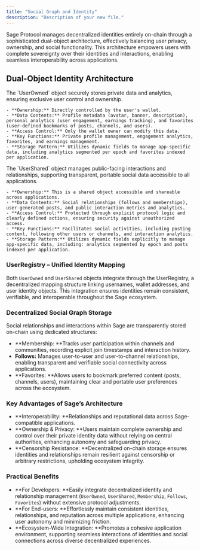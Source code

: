 ```yaml
---
title: "Social Graph and Identity"
description: "Description of your new file."
---
```


Sage Protocol manages decentralized identities entirely on-chain through a sophisticated dual-object architecture, effectively balancing user privacy, ownership, and social functionality. This architecture empowers users with complete sovereignty over their identities and interactions, enabling seamless interoperability across applications.

## **Dual-Object Identity Architecture**

<Tabs>
  <Tab title="UserOwned Object (Private Data)">
    The `UserOwned` object securely stores private data and analytics, ensuring exclusive user control and ownership.

    - **Ownership:** Directly controlled by the user's wallet.
    - **Data Contents:** Profile metadata (avatar, banner, description), personal analytics (user engagement, earnings tracking), and favorites (user-defined bookmarks of posts, channels, and users).
    - **Access Control:** Only the wallet owner can modify this data.
    - **Key Functions:** Private profile management, engagement analytics, favorites, and earnings management.
    - **Storage Pattern:** Utilizes dynamic fields to manage app-specific data, including analytics segmented per epoch and favorites indexed per application.
  </Tab>
  <Tab title="UserShared Object (Public Interactions)">
    The `UserShared` object manages public-facing interactions and relationships, supporting transparent, portable social data accessible to all applications.

    - **Ownership:** This is a shared object accessible and shareable across applications.
    - **Data Contents:** Social relationships (follows and memberships), user-generated posts, and public interaction metrics and analytics.
    - **Access Control:** Protected through explicit protocol logic and clearly defined actions, ensuring security against unauthorized access.
    - **Key Functions:** Facilitates social activities, including posting content, following other users or channels, and interaction analytics.
    - **Storage Pattern:** Utilizes dynamic fields explicitly to manage app-specific data, including: analytics segmented by epoch and posts indexed per application.
  </Tab>
</Tabs>

### **UserRegistry – Unified Identity Mapping**

Both `UserOwned` and `UserShared` objects integrate through the UserRegistry, a decentralized mapping structure linking usernames, wallet addresses, and user identity objects. This integration ensures identities remain consistent, verifiable, and interoperable throughout the Sage ecosystem.

### **Decentralized Social Graph Storage**

Social relationships and interactions within Sage are transparently stored on-chain using dedicated structures:

- **Membership: **Tracks user participation within channels and communities, recording explicit join timestamps and interaction history.
- **Follows:** Manages user-to-user and user-to-channel relationships, enabling transparent and verifiable social connectivity across applications.
- **Favorites: **Allows users to bookmark preferred content (posts, channels, users), maintaining clear and portable user preferences across the ecosystem.

### **Key Advantages of Sage’s Architecture**

- **Interoperability: **Relationships and reputational data across Sage-compatible applications.
- **Ownership & Privacy: **Users maintain complete ownership and control over their private identity data without relying on central authorities, enhancing autonomy and safeguarding privacy.
- **Censorship Resistance: **Decentralized on-chain storage ensures identities and relationships remain resilient against censorship or arbitrary restrictions, upholding ecosystem integrity.

### Practical Benefits

- **For Developers: **Easily integrate decentralized identity and relationship management (`UserOwned`, `UserShared`, `Membership`, `Follows`, `Favorites`) without extensive protocol adjustments.
- **For End-users: **Effortlessly maintain consistent identities, relationships, and reputation across multiple applications, enhancing user autonomy and minimizing friction.
- **Ecosystem-Wide Integration: **Promotes a cohesive application environment, supporting seamless interactions of identities and social connections across diverse decentralized experiences.